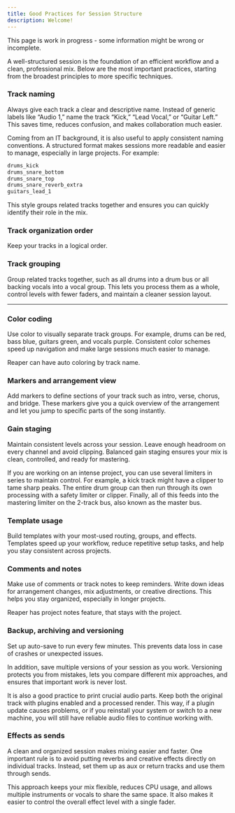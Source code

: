 ```yaml
---
title: Good Practices for Session Structure
description: Welcome!
---
```


<Callout title="Warning" type="warning">
  This page is work in progress - some information might be wrong or incomplete.
</Callout>


A well-structured session is the foundation of an efficient workflow and a clean, professional mix. Below are the most important practices, starting from the broadest principles to more specific techniques.

### Track naming

Always give each track a clear and descriptive name. Instead of generic labels like “Audio 1,” name the track “Kick,” “Lead Vocal,” or “Guitar Left.” This saves time, reduces confusion, and makes collaboration much easier.

Coming from an IT background, it is also useful to apply consistent naming conventions. A structured format makes sessions more readable and easier to manage, especially in large projects. For example:

```txt
drums_kick  
drums_snare_bottom  
drums_snare_top  
drums_snare_reverb_extra  
guitars_lead_1  
```
This style groups related tracks together and ensures you can quickly identify their role in the mix.

### Track organization order

Keep your tracks in a logical order.

### Track grouping

Group related tracks together, such as all drums into a drum bus or all backing vocals into a vocal group. This lets you process them as a whole, control levels with fewer faders, and maintain a cleaner session layout.

----

### Color coding

Use color to visually separate track groups. For example, drums can be red, bass blue, guitars green, and vocals purple. Consistent color schemes speed up navigation and make large sessions much easier to manage. 

Reaper can have auto coloring by track name.

### Markers and arrangement view

Add markers to define sections of your track such as intro, verse, chorus, and bridge. These markers give you a quick overview of the arrangement and let you jump to specific parts of the song instantly.

### Gain staging

Maintain consistent levels across your session. Leave enough headroom on every channel and avoid clipping. Balanced gain staging ensures your mix is clean, controlled, and ready for mastering.

If you are working on an intense project, you can use several limiters in series to maintain control. For example, a kick track might have a clipper to tame sharp peaks. The entire drum group can then run through its own processing with a safety limiter or clipper. Finally, all of this feeds into the mastering limiter on the 2-track bus, also known as the master bus.

### Template usage

Build templates with your most-used routing, groups, and effects. Templates speed up your workflow, reduce repetitive setup tasks, and help you stay consistent across projects.

### Comments and notes

Make use of comments or track notes to keep reminders. Write down ideas for arrangement changes, mix adjustments, or creative directions. This helps you stay organized, especially in longer projects.

Reaper has project notes feature, that stays with the project.

### Backup, archiving and versioning

Set up auto-save to run every few minutes. This prevents data loss in case of crashes or unexpected issues.

In addition, save multiple versions of your session as you work. Versioning protects you from mistakes, lets you compare different mix approaches, and ensures that important work is never lost.

It is also a good practice to print crucial audio parts. Keep both the original track with plugins enabled and a processed render. This way, if a plugin update causes problems, or if you reinstall your system or switch to a new machine, you will still have reliable audio files to continue working with.

### Effects as sends

A clean and organized session makes mixing easier and faster. One important rule is to avoid putting reverbs and creative effects directly on individual tracks. Instead, set them up as aux or return tracks and use them through sends.

This approach keeps your mix flexible, reduces CPU usage, and allows multiple instruments or vocals to share the same space. It also makes it easier to control the overall effect level with a single fader.